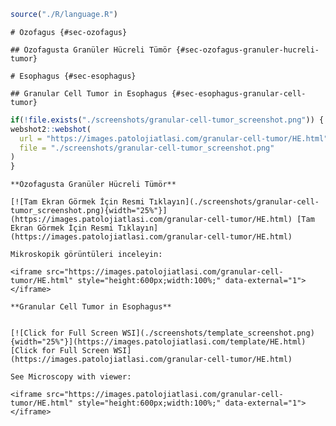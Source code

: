 ```r

source("./R/language.R")

```

```asis
# Özofagus {#sec-ozofagus} 
```

```asis

## Özofagusta Granüler Hücreli Tümör {#sec-ozofagus-granuler-hucreli-tumor} 

```

```asis

# Esophagus {#sec-esophagus} 

```

```asis

## Granular Cell Tumor in Esophagus {#sec-esophagus-granular-cell-tumor} 

```



```r
if(!file.exists("./screenshots/granular-cell-tumor_screenshot.png")) {
webshot2::webshot(
  url = "https://images.patolojiatlasi.com/granular-cell-tumor/HE.html",
  file = "./screenshots/granular-cell-tumor_screenshot.png"
)  
}


```







```asis

**Özofagusta Granüler Hücreli Tümör**

[![Tam Ekran Görmek İçin Resmi Tıklayın](./screenshots/granular-cell-tumor_screenshot.png){width="25%"}](https://images.patolojiatlasi.com/granular-cell-tumor/HE.html) [Tam Ekran Görmek İçin Resmi Tıklayın](https://images.patolojiatlasi.com/granular-cell-tumor/HE.html)

Mikroskopik görüntüleri inceleyin:

<iframe src="https://images.patolojiatlasi.com/granular-cell-tumor/HE.html" style="height:600px;width:100%;" data-external="1"></iframe>

```




```asis

**Granular Cell Tumor in Esophagus**


[![Click for Full Screen WSI](./screenshots/template_screenshot.png){width="25%"}](https://images.patolojiatlasi.com/template/HE.html) [Click for Full Screen WSI](https://images.patolojiatlasi.com/granular-cell-tumor/HE.html)

See Microscopy with viewer: 

<iframe src="https://images.patolojiatlasi.com/granular-cell-tumor/HE.html" style="height:600px;width:100%;" data-external="1"></iframe>

```
